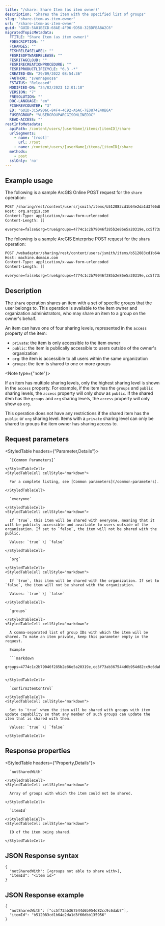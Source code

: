 ```yaml
---
title: "/share: Share Item (as item owner)"
description: "Shares the item with the specified list of groups"
slug: "share-item-as-item-owner"
url: "/share-item-as-item-owner"
guid: "GUID-5A01BECD-68AE-4F96-9D58-32BDFBA8A2C6"
migratedTopicMetadata:
  FTITLE: "Share Item (as item owner)"
  FDESCRIPTION: ""
  FCHANGES: ""
  FISHRELEASELABEL: ""
  FESRISOFTWARERELEASE: ""
  FESRITAGCLOUD: ""
  FESRIRECREATIONPROCEDURE: ""
  FESRIPRODUCTLIFECYCLE: "6.3 -*"
  CREATED-ON: "29/09/2022 08:54:36"
  FAUTHOR: "svennapoosa"
  FSTATUS: "Released"
  MODIFIED-ON: "24/02/2023 12:01:18"
  VERSION: "7"
  FRESOLUTION: ""
  DOC-LANGUAGE: "en"
  FISHREVCOUNTER: "3"
  ED: "GUID-3C5A906C-84F4-4C92-A6AC-7E0874E40B6A"
  FUSERGROUP: "VUSERGROUPARCGISONLINEDOC"
  READ-ACCESS: ""
restInfoMetadata:
  apiPath: /content/users/[userName]/items/[itemID]/share
  urlSegments:
    - name: '[root]'
      url: /root
    - name: /content/users/[userName]/items/[itemID]/share
  methods:
    - post
  sslOnly: 'no'
---
```


## Example usage

The following is a sample ArcGIS Online POST request for the `share` operation:

```markdown
POST /sharing/rest/content/users/jsmith/items/b512083cd1b64e2da1d3f66dbb135956/share HTTP/1.1
Host: org.arcgis.com
Content-Type: application/x-www-form-urlencoded
Content-Length: []

everyone=false&org=true&groups=4774c1c2b79046f285b2e86e5a20319e,cc5f73ab367544d6b954d82cc9c6dab7&f=pjson
``` 

The following is a sample ArcGIS Enterprise POST request for the `share` operation:

```markdown
POST /webadaptor/sharing/rest/content/users/jsmith/items/b512083cd1b64e2da1d3f66dbb135956/share HTTP/1.1
Host: machine.domain.com
Content-Type: application/x-www-form-urlencoded
Content-Length: []

everyone=false&org=true&groups=4774c1c2b79046f285b2e86e5a20319e,cc5f73ab367544d6b954d82cc9c6dab7&f=pjson
```

## Description

The `share` operation shares an item with a set of specific groups that the user belongs to. This operation is available to the item owner and organization administrators, who may share an item to a group on the owner's behalf.

An item can have one of four sharing levels, represented in the `access` property of the item:

-  `private`: the item is only accessible to the item owner
-  `public`: the item is publically accessible to users outside of the owner's organization
-  `org`: the item is accessible to all users within the same organization
-  `groups`: the item is shared to one or more groups

<Note type={"note"}>

If an item has multiple sharing levels, only the highest sharing level is shown in the `access` property. For example, if the item has the `groups` and `public` sharing levels, the `access` property will only show as `public`. If the shared item has the `groups` and `org` sharing levels, the `access` property will only show as `org`.

</Note>

This operation does not have any restrictions if the shared item has the `public` or `org` sharing level. Items with a `private` sharing level can only be shared to groups the item owner has sharing access to.

## Request parameters

<StyledTable headers={"Parameter,Details"}>
  <StyledTableRow>
    <StyledTableCell cellStyle="markdown">

      `[Common Parameters]` 

    </StyledTableCell>
    <StyledTableCell cellStyle="markdown">

      For a complete listing, see [Common parameters](/common-parameters). 

    </StyledTableCell>
  </StyledTableRow>
  <StyledTableRow>
    <StyledTableCell cellStyle="markdown">

      `everyone` 

    </StyledTableCell>
    <StyledTableCell cellStyle="markdown">

      If `true`, this item will be shared with everyone, meaning that it will be publicly accessible and available to users outside of the organization. If set to `false`, the item will not be shared with the public.

      Values: `true` \| `false`

    </StyledTableCell>
  </StyledTableRow>
  <StyledTableRow>
    <StyledTableCell cellStyle="markdown">

      `org` 

    </StyledTableCell>
    <StyledTableCell cellStyle="markdown">

      If `true`, this item will be shared with the organization. If set to `false`, the item will not be shared with the organization.

      Values: `true` \| `false`

    </StyledTableCell>
  </StyledTableRow>
  <StyledTableRow>
    <StyledTableCell cellStyle="markdown">

      `groups` 

    </StyledTableCell>
    <StyledTableCell cellStyle="markdown">

      A comma-separated list of group IDs with which the item will be shared. To make an item private, keep this parameter empty in the request.

      Example

      ```markdown
      groups=4774c1c2b79046f285b2e86e5a20319e,cc5f73ab367544d6b954d82cc9c6dab7
      ``` 

    </StyledTableCell>
  </StyledTableRow>
  <StyledTableRow>
    <StyledTableCell cellStyle="markdown">

      `confirmItemControl` 

    </StyledTableCell>
    <StyledTableCell cellStyle="markdown">

      Set to `true` when the item will be shared with groups with item update capability so that any member of such groups can update the item that is shared with them.

      Values: `true` \| `false`

    </StyledTableCell>
  </StyledTableRow>
</StyledTable>

## Response properties

<StyledTable headers={"Property,Details"}>
  <StyledTableRow>
    <StyledTableCell cellStyle="markdown">

      `notSharedWith` 

    </StyledTableCell>
    <StyledTableCell cellStyle="markdown">

      Array of groups with which the item could not be shared.

    </StyledTableCell>
  </StyledTableRow>
  <StyledTableRow>
    <StyledTableCell cellStyle="markdown">

      `itemId` 

    </StyledTableCell>
    <StyledTableCell cellStyle="markdown">

      ID of the item being shared.

    </StyledTableCell>
  </StyledTableRow>
</StyledTable>

## JSON Response syntax

```other
{
  "notSharedWith": [<groups not able to share with>],
  "itemId": "<item id>"
}
```

## JSON Response example

```other
{
  "notSharedWith": ["cc5f73ab367544d6b954d82cc9c6dab7"],
  "itemId": "b512083cd1b64e2da1d3f66dbb135956"
}
```

 
